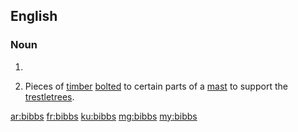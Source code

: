 ==English==

===Noun===
{{head|en|plural}}

# {{plural of|bibb|lang=en}}
# {{context|nautical|lang=en}} Pieces of [[timber]] [[bolt]]ed to certain parts of a [[mast]] to support the [[trestletree]]s.

[[ar:bibbs]]
[[fr:bibbs]]
[[ku:bibbs]]
[[mg:bibbs]]
[[my:bibbs]]